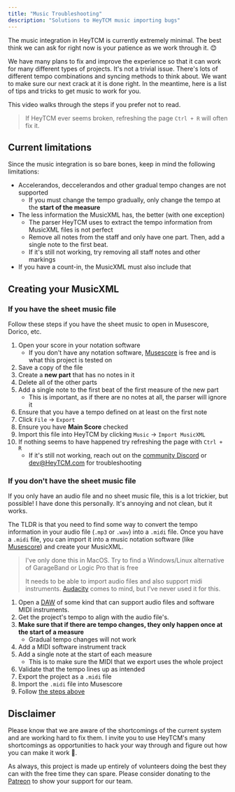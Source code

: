 ```yaml
---
title: "Music Troubleshooting"
description: "Solutions to HeyTCM music importing bugs"
---
```



The music integration in HeyTCM is currently extremely minimal.
The best think we can ask for right now is your patience as we work through it. 😊

We have many plans to fix and improve the experience so that it can work for many different types of projects.
It's not a trivial issue.
There's lots of different tempo combinations and syncing methods to think about.
We want to make sure our next crack at it is done right.
In the meantime, here is a list of tips and tricks to get music to work for you.

This video walks through the steps if you prefer not to read.

<YouTube
  id="https://youtu.be/2HjLimsxUxQ?si=tPmBEZMKTE6O-IY_"
  params="start=972"
/>

> If HeyTCM ever seems broken, refreshing the page `Ctrl + R` will often fix it.

## Current limitations

Since the music integration is so bare bones, keep in mind the following limitations:

- Accelerandos, deccelerandos and other gradual tempo changes are not supported
  - If you must change the tempo gradually, only change the tempo at the **start of the measure**
- The less information the MusicXML has, the better (with one exception)
  - The parser HeyTCM uses to extract the tempo information from MusicXML files is not perfect
  - Remove all notes from the staff and only have one part. Then, add a single note to the first beat.
  - If it's still not working, try removing all staff notes and other markings
- If you have a count-in, the MusicXML must also include that

## Creating your MusicXML

### If you have the sheet music file

Follow these steps if you have the sheet music to open in Musescore, Dorico, etc.

<Steps>

1. Open your score in your notation software
   - If you don't have any notation software, [Musescore](https://musescore.com) is free and is what this project is tested on
1. Save a copy of the file
1. Create a **new part** that has no notes in it
1. Delete all of the other parts
1. Add a single note to the first beat of the first measure of the new part
   - This is important, as if there are no notes at all, the parser will ignore it
1. Ensure that you have a tempo defined on at least on the first note
1. Click `File` → `Export`
1. Ensure you have **Main Score** checked
1. Import this file into HeyTCM by clicking `Music` → `Import MusicXML`
1. If nothing seems to have happened try refreshing the page with `Ctrl + R`
   - If it's still not working, reach out on the [community Discord](https://github.com/HeyTCM/HeyTCM) or [dev@HeyTCM.com](mailto:dev@HeyTCM.com) for troubleshooting

</Steps>

### If you don't have the sheet music file

If you only have an audio file and no sheet music file, this is a lot trickier, but possible!
I have done this personally.
It's annoying and not clean, but it works.

The TLDR is that you need to find some way to convert the tempo information in your audio file (`.mp3` or `.wav`) into a `.midi` file.
Once you have a `.midi` file, you can import it into a music notation software (like [Musescore](https://musescore.com)) and create your MusicXML.

> I've only done this in MacOS. Try to find a Windows/Linux alternative of GarageBand or Logic Pro that is free
>
> It needs to be able to import audio files and also support midi instruments.
> [Audacity](https://www.audacityteam.org/) comes to mind, but I've never used it for this.

<Steps>

1. Open a [DAW](https://en.wikipedia.org/wiki/Digital_audio_workstation) of some kind that can support audio files and software MIDI instruments.
1. Get the project's tempo to align with the audio file's.
1. **Make sure that if there are tempo changes, they only happen once at the start of a measure**
   - Gradual tempo changes will not work
1. Add a MIDI software instrument track
1. Add a single note at the start of each measure
   - This is to make sure the MIDI that we export uses the whole project
1. Validate that the tempo lines up as intended
1. Export the project as a `.midi` file
1. Import the `.midi` file into Musescore
1. Follow [the steps above](#if-you-have-the-sheet-music-file)

</Steps>

## Disclaimer

Please know that we are aware of the shortcomings of the current system and are working hard to fix them.
I invite you to use HeyTCM's many shortcomings as opportunities to hack your way through and figure out how you can make it work 🙂.

As always, this project is made up entirely of volunteers doing the best they can with the free time they can spare.
Please consider donating to the [Patreon](https://www.patreon.com/c/HeyTCM) to show your support for our team.
